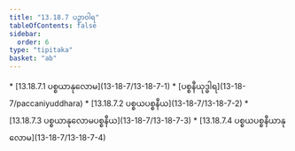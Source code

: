 ```yaml
---
title: "13.18.7 ပဉှာဝါရ"
tableOfContents: false
sidebar:
  order: 6
type: "tipitaka"
basket: "ab"
---
```



<DynamicBreadcrumb />



<TableOfContents>
* [13.18.7.1 ပစ္စယာနုလောမ](13-18-7/13-18-7-1)
* [ပစ္စနီယုဒ္ဓါရ](13-18-7/paccaniyuddhara)
* [13.18.7.2 ပစ္စယပစ္စနီယ](13-18-7/13-18-7-2)
* [13.18.7.3 ပစ္စယာနုလောမပစ္စနီယ](13-18-7/13-18-7-3)
* [13.18.7.4 ပစ္စယပစ္စနီယာနုလောမ](13-18-7/13-18-7-4)
</TableOfContents>